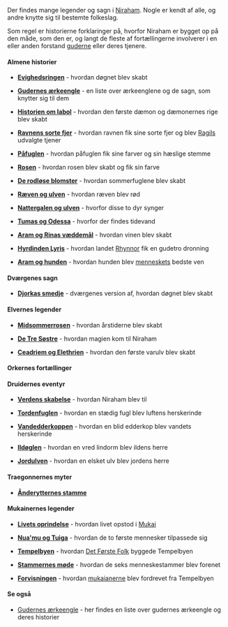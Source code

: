 {{title:Legender}}
{{author:Laura Holmegaard}}
{{timestamp:2011-01-23T20:21:30Z}}
{{copyright:Legender}}
Der findes mange legender og sagn i [[Niraham]]. Nogle er kendt af alle, og andre knytte sig til bestemte folkeslag.

Som regel er historierne forklaringer på, hvorfor Niraham er bygget op på den måde, som den er, og langt de fleste af fortællingerne involverer i en eller anden forstand [[guderne]] eller deres tjenere.

====Almene historier====
*'''[[Evighedsringen]]''' - hvordan døgnet blev skabt

*'''[[Gudernes ærkeengle]]''' - en liste over ærkeenglene og de sagn, som knytter sig til dem

*'''[[Historien om Iabol]]''' - hvordan den første dæmon og dæmonernes rige blev skabt

*'''[[Ravnens sorte fjer]]''' - hvordan ravnen fik sine sorte fjer og blev [[Ragil|Ragils]] udvalgte tjener

*'''[[Påfuglen]]''' - hvordan påfuglen fik sine farver og sin hæslige stemme

*'''[[Rosen]]''' - hvordan rosen blev skabt og fik sin farve

*'''[[De rodløse blomster]]''' - hvordan sommerfuglene blev skabt

*'''[[Ræven og ulven]]''' - hvordan ræven blev rød

*'''[[Nattergalen og ulven]]''' - hvorfor disse to dyr synger

*'''[[Tumas og Odessa]]''' - hvorfor der findes tidevand

*'''[[Aram og Rinas væddemål]]''' - hvordan vinen blev skabt

*'''[[Hyrdinden Lyris]]''' - hvordan landet [[Rhynnor]] fik en gudetro dronning

*'''[[Aram og hunden]]''' - hvordan hunden blev [[menneske]]ts bedste ven

====Dværgenes sagn====
*'''[[Djorkas smedje]]''' - dværgenes version af, hvordan døgnet blev skabt


====Elvernes legender====
*'''[[Midsommerrosen]]''' - hvordan årstiderne blev skabt

*'''[[De Tre Søstre]]''' - hvordan magien kom til Niraham

*'''[[Ceadriem og Elethrien]]''' - hvordan den første varulv blev skabt


====Orkernes fortællinger====
====Druidernes eventyr====
*'''[[Verdens skabelse]]''' - hvordan Niraham blev til

*'''[[Tordenfuglen]]''' - hvordan en stædig fugl blev luftens herskerinde

*'''[[Vandedderkoppen]]''' - hvordan en blid edderkop blev vandets herskerinde

*'''[[Ildøglen]]''' - hvordan en vred lindorm blev ildens herre

*'''[[Jordulven]]''' - hvordan en elsket ulv blev jordens herre

====Traegonnernes myter====
*'''[[Ånderytternes stamme]]'''

====Mukainernes legender====
*'''[[Livets oprindelse]]''' - hvordan livet opstod i [[Mukai]]

*'''[[Nua'mu og Tuiga]]''' - hvordan de to første mennesker tilpassede sig

*'''[[Tempelbyen]]''' - hvordan [[Det Første Folk]] byggede Tempelbyen

*'''[[Stammernes møde]]''' - hvordan de seks menneskestammer blev forenet

*'''[[Forvisningen]]''' - hvordan [[mukaianer|mukaianerne]] blev fordrevet fra Tempelbyen

====Se også====
*[[Gudernes ærkeengle]] - her findes en liste over gudernes ærkeengle og deres historier